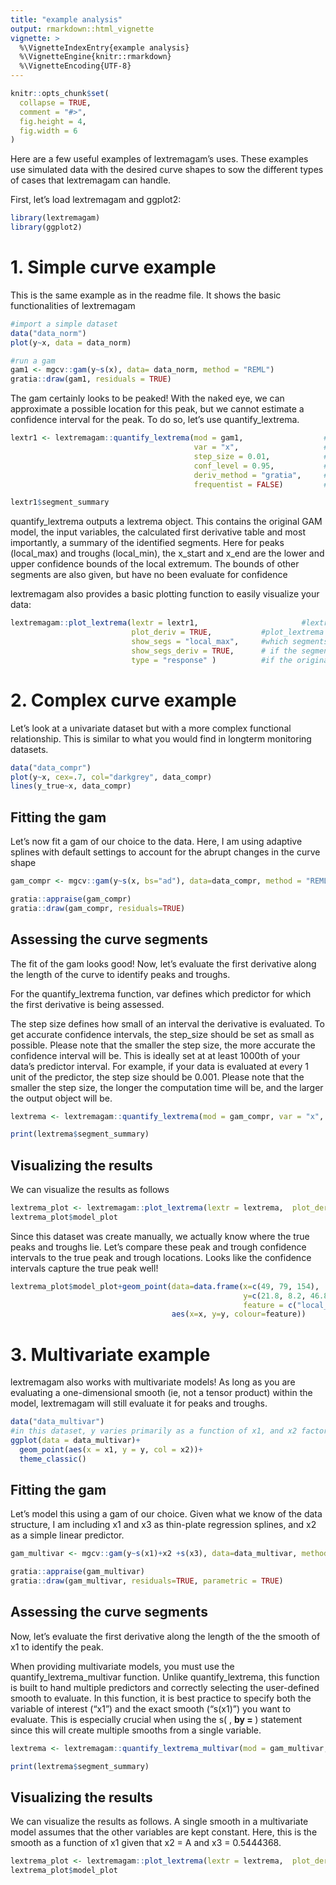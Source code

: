 ```yaml
---
title: "example analysis"
output: rmarkdown::html_vignette
vignette: >
  %\VignetteIndexEntry{example analysis}
  %\VignetteEngine{knitr::rmarkdown}
  %\VignetteEncoding{UTF-8}
---
```

  
```r
knitr::opts_chunk$set(
  collapse = TRUE,
  comment = "#>",
  fig.height = 4, 
  fig.width = 6
)
```
Here are a few useful examples of lextremagam's uses. These examples use simulated data with the desired curve shapes to sow the different types of cases that lextremagam can handle.

First, let's load lextremagam and ggplot2:
```r
library(lextremagam)
library(ggplot2)
```

# 1. Simple curve example

This is the same example as in the readme file. It shows the basic functionalities of lextremagam
```r

#import a simple dataset
data("data_norm")
plot(y~x, data = data_norm)

#run a gam
gam1 <- mgcv::gam(y~s(x), data= data_norm, method = "REML")
gratia::draw(gam1, residuals = TRUE)
```

\n The gam certainly looks to be peaked! With the naked eye, we can approximate a possible location for this peak, but we cannot estimate a confidence interval for the peak. To do so, let's use quantify_lextrema.
```r
lextr1 <- lextremagam::quantify_lextrema(mod = gam1,                  #mod is the gam model object to be evaluate
                                         var = "x",                   #var is the variable 
                                         step_size = 0.01,            #step_size is the Δx at which the derivative will be evaluated using finite differences
                                         conf_level = 0.95,           #conf_level is the confidence level (1-α) at which to evaluate the peak
                                         deriv_method = "gratia",     #lextremagam can use gratia (default) or marginaleffects (not recommended) for calculating the first derivated
                                         frequentist = FALSE)         #lextremagam can either use the bayesian (default) or frequentist posterior variance-covariance matrix to calculate the first derivative uncertainty

lextr1$segment_summary
```

quantify_lextrema outputs a lextrema object. This contains the original GAM model, the input variables, the calculated first derivative table and most importantly, a summary of the identified segments. Here for peaks (local_max) and troughs (local_min), the x_start and x_end are the lower and upper confidence bounds of the local extremum. The bounds of other segments are also given, but have no been evaluate for confidence


lextremagam also provides a basic plotting function to easily visualize your data:
```r
lextremagam::plot_lextrema(lextr = lextr1,                       #lextr is the lextremagam object to be visualized
                           plot_deriv = TRUE,           #plot_lextrema always produces a figure of the original model smooth. plot_deriv = TRUE will produce a second plot of the derivative smooth
                           show_segs = "local_max",     #which segments to be shown in the smooth plot. You can specify multiple segments in a vector. (ex: show_segs = c("local_max", "local_min"))
                           show_segs_deriv = TRUE,      # if the segments should be shown in the derivative plot. They will be shown as a ribbon
                           type = "response" )          #if the original gam smooth should be plotted on the response scale or the link scale
```

# 2. Complex curve example

Let's look at a univariate dataset but with a more complex functional relationship. This is similar to what you would find in longterm monitoring datasets.  

```r
data("data_compr")
plot(y~x, cex=.7, col="darkgrey", data_compr)
lines(y_true~x, data_compr)

```

## Fitting the gam
Let's now fit a gam of our choice to the data. Here, I am using adaptive splines with default settings to account for the abrupt changes in the curve shape 

```r
gam_compr <- mgcv::gam(y~s(x, bs="ad"), data=data_compr, method = "REML")

gratia::appraise(gam_compr)
gratia::draw(gam_compr, residuals=TRUE)

```

\n
## Assessing the curve segments
The fit of the gam looks good! Now, let's evaluate the first derivative along the length of the curve to identify peaks and troughs.

For the quantify_lextrema function, var defines which predictor for which the first derivative is being assessed. 

The step size defines how small of an interval the derivative is evaluated. To get accurate confidence intervals, the step_size should be set as small as possible. Please note that the smaller the step size, the more accurate the confidence interval will be. This is ideally set at at least 1000th of your data's predictor interval. For example, if your data is evaluated at every 1 unit of the predictor, the step size should be 0.001. Please note that the smaller the step size, the longer the computation time will be, and the larger the output object will be. 

```r
lextrema <- lextremagam::quantify_lextrema(mod = gam_compr, var = "x", step_size = 0.1, conf_level = .95)

print(lextrema$segment_summary)

```
## Visualizing the results
We can visualize the results as follows

```r
lextrema_plot <- lextremagam::plot_lextrema(lextr = lextrema,  plot_deriv = TRUE, show_segs = c("local_min", "local_max"))
lextrema_plot$model_plot
```

Since this dataset was create manually, we actually know where the true peaks and troughs lie. Let's compare these peak and trough confidence intervals to the true peak and trough locations. Looks like the confidence intervals capture the true peak well!
```r
lextrema_plot$model_plot+geom_point(data=data.frame(x=c(49, 79, 154),
                                                    y=c(21.8, 8.2, 46.8),
                                                    feature = c("local_max", "local_min", "local_max")), 
                                    aes(x=x, y=y, colour=feature))

```

# 3. Multivariate example

lextremagam also works with multivariate models! As long as you are evaluating a one-dimensional smooth (ie, not a tensor product) within the model, lextremagam will still evaluate it for peaks and troughs.
```r
data("data_multivar")
#in this dataset, y varies primarily as a function of x1, and x2 factor B having a positive effect on y. x3 is here as random variable wth no correlation to the response
ggplot(data = data_multivar)+
  geom_point(aes(x = x1, y = y, col = x2))+
  theme_classic()


```

## Fitting the gam
Let's model this using a gam of our choice. Given what we know of the data structure, I am including x1 and x3 as thin-plate regression splines, and x2 as a simple linear predictor.

```r
gam_multivar <- mgcv::gam(y~s(x1)+x2 +s(x3), data=data_multivar, method = "REML")

gratia::appraise(gam_multivar)
gratia::draw(gam_multivar, residuals=TRUE, parametric = TRUE)

```
\n 
## Assessing the curve segments
Now, let's evaluate the first derivative along the length of the the smooth of x1 to identify the peak.

When providing multivariate models, you must use the quantify_lextrema_multivar function. Unlike quantify_lextrema, this function is built to hand multiple predictors and correctly selecting the user-defined smooth to evaluate. In this function, it is best practice to specify both the variable of interest ("x1") and the exact smooth ("s(x1)") you want to evaluate. This is especially crucial when using the s( , **by = **) statement since this will create multiple smooths from a single variable.

```r
lextrema <- lextremagam::quantify_lextrema_multivar(mod = gam_multivar, var = "x1",smooth = "s(x1)", step_size = 0.01, conf_level = .95)

print(lextrema$segment_summary)

```
## Visualizing the results
We can visualize the results as follows. A single smooth in a multivariate model assumes that the other variables are kept constant. Here, this is the smooth as a function of x1 given that x2 = A and x3 = 0.5444368. 

```r
lextrema_plot <- lextremagam::plot_lextrema(lextr = lextrema,  plot_deriv = TRUE, show_segs = c("local_min", "local_max"))
lextrema_plot$model_plot
```

